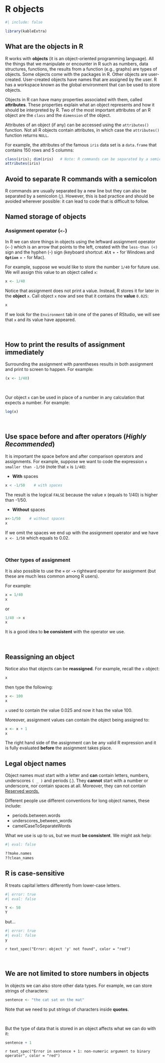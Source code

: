 # R objects {#sec-objects}

```r
#| include: false

library(kableExtra)

```

## What are the objects in R

R works with **objects** (it is an object-oriented programming language). All the things that we manipulate or encounter in R such as numbers, data structures, functions, the results from a function (e.g., graphs) are types of objects. Some objects come with the packages in R. Other objects are user-created. User-created objects have names that are assigned by the user. R has a workspace known as the global environment that can be used to store objects.

Objects in R can have many properties associated with them, called **attributes**. These properties explain what an object represents and how it should be interpreted by R. Two of the most important attributes of an R object are the `class` and the `dimension` of the object.

Attributes of an object (if any) can be accessed using the `attributes()` function. Not all R objects contain attributes, in which case the `attributes()` function returns `NULL`.

For example, the attributes of the famous `iris` data set is a `data.frame` that contains 150 rows and 5 columns:

```r
class(iris); dim(iris)   # Note: R commands can be separated by a semicolon
attributes(iris)
```

::: callout-important
## Avoid to separate R commands with a semicolon

R commands are usually separated by a new line but they can also be separated by a semicolon (**;**). However, this is bad practice and should be avoided wherever possible: it can lead to code that is difficult to follow.
:::

## Named storage of objects

### Assignment operator (`<-`)

In R we can store things in objects using the leftward assignment operator (`<-`) which is an arrow that points to the left, created with the `less-than (<)` sign and the hyphen (-) sign (keyboard shortcut: **`Alt`** + **`-`** for Windows and **`Option`** + **`-`** for Mac).

For example, suppose we would like to store the number `1/40` for future use. We will assign this value to an object called `x`:

```r
x <- 1/40
```

Notice that assignment does not print a value. Instead, R stores it for later in the **object** `x`. Call object `x` now and see that it contains the **value** `0.025`:

```r
x
```

If we look for the `Environment` tab in one of the panes of RStudio, we will see that `x` and its value have appeared.

 

::: callout-tip
## How to print the results of assignment immediately

Surrounding the assignment with parentheses results in both assignment and print to screen to happen. For example:

```r
(x <- 1/40)
```
:::

 

Our object `x` can be used in place of a number in any calculation that expects a number. For example:

```r
log(x)
```

 

::: callout-tip
## Use space before and after operators (*Highly Recommended*)

It is important the space before and after comparison operators and assignments. For example, suppose we want to code the expression `x smaller than -1/50` (note that `x` is `1/40`):

-   **With** spaces

```r
x < -1/50    # with spaces 
```

The result is the logical `FALSE` because the value x (equals to 1/40) is higher than -1/50.

-   **Without** spaces

```r
x<-1/50    # without spaces
x
```

If we omit the spaces we end up with the assignment operator and we have `x <- 1/50` which equals to 0.02.
:::

 

### Other types of assignment

It is also possible to use the **`=`** or **`->`** rightward operator for assignment (but these are much less common among R users).

For example:

```r
x = 1/40
x
```

or

```r
1/40 -> x
x
```

It is a good idea to **be consistent** with the operator we use.

 

## Reassigning an object

Notice also that objects can be **reassigned**. For example, recall the `x` object:

```r
x
```

then type the following:

```r
x <- 100
x
```

`x` used to contain the value 0.025 and now it has the value 100.

Moreover, assignment values can contain the object being assigned to:

```r

x <- x + 1 
x
```

The right hand side of the assignment can be any valid R expression and it is fully evaluated **before** the assignment takes place.

## Legal object names

Object names must start with a letter and **can** contain letters, numbers, underscores `( _ )` and periods (.). They **cannot** start with a number or underscore, nor contain spaces at all. Moreover, they can not contain [Reserved words.](https://stat.ethz.ch/R-manual/R-devel/library/base/html/Reserved.html)

Different people use different conventions for long object names, these include:

-   periods.between.words
-   underscores_between_words
-   camelCaseToSeparateWords

What we use is up to us, but we must **be consistent**. We might ask help:

```r
#| eval: false

??make.names
??clean_names
```

::: callout-tip
## R is case-sensitive

R treats capital letters differently from lower-case letters.
:::

```r
#| error: true
#| eval: false

Y <- 50
Y
```

but...

```r
#| error: true
#| eval: false
y
```

`r text_spec("Error: object 'y' not found", color = "red")`

 

## We are not limited to store numbers in objects

In objects we can also store other data types. For example, we can store strings of characters:

```r
sentence <- "the cat sat on the mat"
```

Note that we need to put strings of characters inside **quotes**.

 

But the type of data that is stored in an object affects what we can do with it:

```r
sentence + 1
```

`r text_spec("Error in sentence + 1: non-numeric argument to binary operator", color = "red")`
